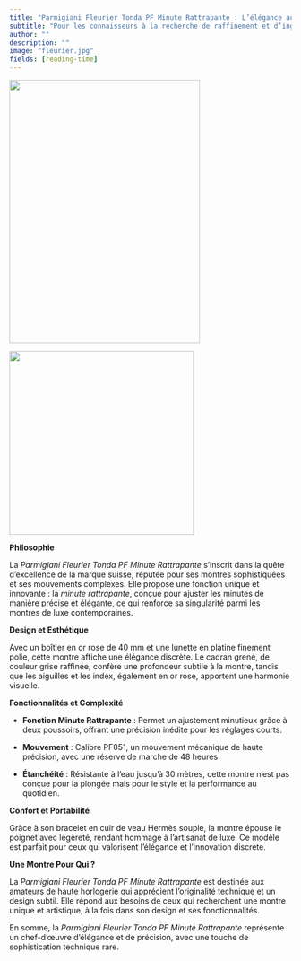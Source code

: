 ```yaml
---
title: "Parmigiani Fleurier Tonda PF Minute Rattrapante : L’élégance au service de la précision"
subtitle: "Pour les connaisseurs à la recherche de raffinement et d’ingénierie innovante."
author: ""
description: ""
image: "fleurier.jpg"
fields: [reading-time]
---
```


![](fleurier.jpg){fig-align="center" width="9cm" height="12.4cm"}

![](fleurier_back_2.jpg){fig-align="center" width="8.7cm"}

**Philosophie**

La *Parmigiani Fleurier Tonda PF Minute Rattrapante* s'inscrit dans la quête d'excellence de la marque suisse, réputée pour ses montres sophistiquées et ses mouvements complexes. Elle propose une fonction unique et innovante : la *minute rattrapante*, conçue pour ajuster les minutes de manière précise et élégante, ce qui renforce sa singularité parmi les montres de luxe contemporaines.

**Design et Esthétique**

Avec un boîtier en or rose de 40 mm et une lunette en platine finement polie, cette montre affiche une élégance discrète. Le cadran grené, de couleur grise raffinée, confère une profondeur subtile à la montre, tandis que les aiguilles et les index, également en or rose, apportent une harmonie visuelle.

**Fonctionnalités et Complexité**

-   **Fonction Minute Rattrapante** : Permet un ajustement minutieux grâce à deux poussoirs, offrant une précision inédite pour les réglages courts.

-   **Mouvement** : Calibre PF051, un mouvement mécanique de haute précision, avec une réserve de marche de 48 heures.

-   **Étanchéité** : Résistante à l'eau jusqu'à 30 mètres, cette montre n'est pas conçue pour la plongée mais pour le style et la performance au quotidien.

**Confort et Portabilité**

Grâce à son bracelet en cuir de veau Hermès souple, la montre épouse le poignet avec légèreté, rendant hommage à l'artisanat de luxe. Ce modèle est parfait pour ceux qui valorisent l'élégance et l'innovation discrète.

**Une Montre Pour Qui ?**

La *Parmigiani Fleurier Tonda PF Minute Rattrapante* est destinée aux amateurs de haute horlogerie qui apprécient l'originalité technique et un design subtil. Elle répond aux besoins de ceux qui recherchent une montre unique et artistique, à la fois dans son design et ses fonctionnalités.

En somme, la *Parmigiani Fleurier Tonda PF Minute Rattrapante* représente un chef-d'œuvre d'élégance et de précision, avec une touche de sophistication technique rare.
